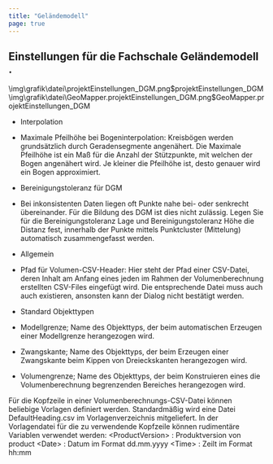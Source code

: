 ```yaml
---
title: "Geländemodell"
page: true
---
```

## Einstellungen f&#252;r die Fachschale  <Italic> Gel&#228;ndemodell </Italic> .

<GeoDesigner>
<Image>\img\grafik\datei\projektEinstellungen_DGM.png$projektEinstellungen_DGM</Image>
</GeoDesigner>
<GeoMapper>
<Image>\img\grafik\datei\GeoMapper.projektEinstellungen_DGM.png$GeoMapper.projektEinstellungen_DGM</Image>
</GeoMapper>



- Interpolation

- Maximale Pfeilh&#246;he bei Bogeninterpolation: Kreisb&#246;gen werden grunds&#228;tzlich durch Geradensegmente angen&#228;hert. Die Maximale Pfeilh&#246;he ist ein Ma&#223; f&#252;r die Anzahl der St&#252;tzpunkte, mit welchen der Bogen angen&#228;hert wird. Je kleiner die Pfeilh&#246;he ist, desto genauer wird ein Bogen approximiert.



- Bereinigungstoleranz f&#252;r DGM

- Bei inkonsistenten Daten liegen oft Punkte nahe bei- oder senkrecht &#252;bereinander. F&#252;r die Bildung des DGM ist dies nicht zul&#228;ssig. Legen Sie f&#252;r die <Italic> Bereinigungstoleranz Lage </Italic>  und <Italic> Bereinigungstoleranz H&#246;he </Italic>  die Distanz fest, innerhalb der Punkte mittels Punktcluster (Mittelung) automatisch zusammengefasst werden.



- Allgemein

- Pfad f&#252;r Volumen-CSV-Header: Hier steht der Pfad einer CSV-Datei, deren Inhalt am Anfang eines jeden im Rahmen der Volumenberechnung erstellten CSV-Files eingef&#252;gt wird. Die entsprechende Datei muss auch auch existieren, ansonsten kann der Dialog nicht best&#228;tigt werden.



- Standard Objekttypen

- Modellgrenze; Name des Objekttyps, der beim automatischen Erzeugen einer Modellgrenze herangezogen wird.

- Zwangskante; Name des Objekttyps, der beim Erzeugen einer Zwangskante beim Kippen von Dreieckskanten herangezogen wird.

- Volumengrenze; Name des Objekttyps, der beim Konstruieren eines die Volumenberechnung begrenzenden Bereiches herangezogen wird.






<Success>
F&#252;r die Kopfzeile in einer Volumenberechnungs-CSV-Datei k&#246;nnen beliebige Vorlagen definiert werden. Standardm&#228;&#223;ig wird eine Datei  <Italic> DefaultHeading.csv </Italic>  im Vorlagenverzeichnis mitgeliefert.
</Success>

<Success>
In der Vorlagendatei f&#252;r die zu verwendende Kopfzeile k&#246;nnen rudiment&#228;re Variablen verwendet werden:
 <Bold> &lt;ProductVersion&gt; </Bold> : Produktversion von  <Placeholder>product</Placeholder> 
 <Bold> &lt;Date&gt; </Bold> : Datum im Format dd.mm.yyyy
 <Bold> &lt;Time&gt; </Bold> : Zeilt im Format hh:mm
</Success>
